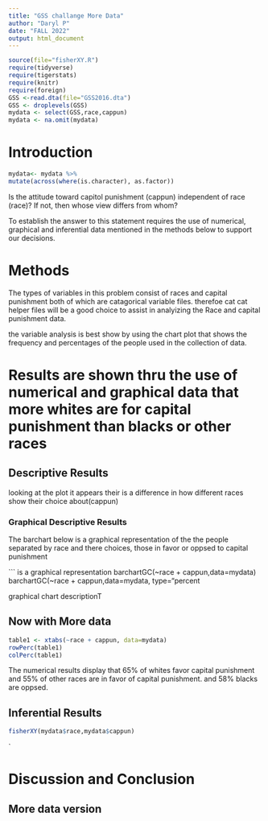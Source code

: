 ```yaml
---
title: "GSS challange More Data"
author: "Daryl P"
date: "FALL 2022"
output: html_document
---
```








```r
source(file="fisherXY.R")
require(tidyverse)
require(tigerstats)
require(knitr)
require(foreign)
GSS <-read.dta(file="GSS2016.dta")
GSS <- droplevels(GSS)
mydata <- select(GSS,race,cappun)
mydata <- na.omit(mydata)
```

# Introduction

```r
mydata<- mydata %>%
mutate(across(where(is.character), as.factor))
```
<!--In this section you explain what you are trying to show.  Where did the data come from?  What is the research or other question you are trying to answer?.  If you skimp in this section expect to be marked down in your grade. Paint a picture of the project a couple of paragraphs is expected!-->

Is the attitude toward capitol punishment (cappun) independent of race (race)?
If not, then whose view differs from whom?

To establish the answer to this statement requires the use of numerical, graphical and inferential data mentioned in the methods below to support our decisions.

# Methods
The types of variables in this problem consist of races and capital punishment both of which are catagorical variable files. therefoe cat cat helper files will be a good choice to assist in analyizing the Race and capital  punishment data.

<!--Decide on your methods:  use "variable aonalysis" or other appropriate
descriptors.  Make sure to choose at least one graphical method and at least one numerical method. Discuss what data manipulations may be needed for example subsetting or other binning procedures and what sort of graphical  and inferential tools will be used!-->
the variable analysis is best show by using the chart plot that shows the frequency and percentages of the people used in the collection of data.

# Results are shown thru the use of numerical and graphical data that more whites are for capital punishment than blacks or other races

<!--Divide this section into two sub-sections:  One for your descriptive  results and one for your inferential results.!-->

## Descriptive Results
looking at the plot it appears their is a difference in how different races show their choice about(cappun)

### Graphical Descriptive Results
The barchart below is a graphical representation of the the people separated by race and there choices, those in favor or oppsed to capital punishment

``` is a graphical representation
barchartGC(~race + cappun,data=mydata)
barchartGC(~race + cappun,data=mydata, type="percent

graphical chart descriptionT


## Now with More data



<!--Numerical results go here. Use the numerical results to describe the patterns if any that exist in the data as focused toward the research question!-->


```r
table1 <- xtabs(~race + cappun, data=mydata)
rowPerc(table1)
colPerc(table1)
```


The numerical results display that 65% of whites favor capital punishment and  55% of other races are in favor of capital punishment. and 58% blacks are oppsed.



## Inferential Results
<!--State hypothesis clearly.  Make sure your discussion of the inferential test covers all the aspects that the test output produces, such as test statistic, p-value etc.  Make a decision about the null hypothesis, explain the assumptions on which the selected test/procedure was based, and why the chosen procedure satisfys the assumptions and is appropriate to answer the research question!-->

```r
fisherXY(mydata$race,mydata$cappun)
```
`
















# Discussion and Conclusion


## More data version



<!--Discussion and conclusion here.  If you found a relationship be sure to consider whether the relationship occurs because one of the variavbles causes the other, or whether they perhasps are related for some other reason.  Watch the chapter 6 videos from the GeorgeTown videos collection.!-->
